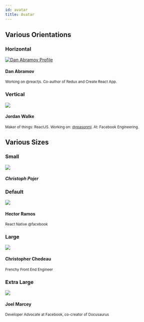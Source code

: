 ```yaml
---
id: avatar
title: Avatar
---
```



## Various Orientations

### Horizontal

<Playground>
  <div class="avatar">
    <a
      class="avatar__photo-link avatar__photo avatar__photo--lg"
      href="https://twitter.com/dan_abramov">
      <img
        alt="Dan Abramov Profile"
        src="https://avatars1.githubusercontent.com/u/810438?s=460"
      />
    </a>
    <div class="avatar__intro">
      <h4 class="avatar__name">Dan Abramov</h4>
      <small class="avatar__subtitle">
        Working on @reactjs. Co-author of Redux and Create React App.
      </small>
    </div>
  </div>
</Playground>

### Vertical

<Playground>
  <div class="avatar avatar--vertical">
    <img
      class="avatar__photo avatar__photo--xl"
      src="https://avatars1.githubusercontent.com/u/977348?s=460&v=4"
    />
    <div class="avatar__intro">
      <h4 class="avatar__name">Jordan Walke</h4>
      <small class="avatar__subtitle">
        Maker of things: ReactJS. Working on:
        <a href="https://twitter.com/reasonml">@reasonml</a>. At: Facebook Engineering.
      </small>
    </div>
  </div>
</Playground>

## Various Sizes

### Small

<Playground>
<div class="avatar">
  <img
    class="avatar__photo avatar__photo--sm"
    src="https://avatars3.githubusercontent.com/u/13352?s=400&v=4"
  />
  <div class="avatar__intro">
    <h5 class="avatar__name">Christoph Pojer</h5>
  </div>
</div>

</Playground>

### Default

<Playground>
  <div class="avatar">
    <img
      class="avatar__photo"
      src="https://avatars1.githubusercontent.com/u/165856?s=460&v=4"
    />
    <div class="avatar__intro">
      <h4 class="avatar__name">Hector Ramos</h4>
      <small class="avatar__subtitle">React Native @facebook</small>
    </div>
  </div>
</Playground>

### Large

<Playground>
  <div class="avatar">
    <img
      class="avatar__photo avatar__photo--lg"
      src="https://avatars2.githubusercontent.com/u/197597?s=460"
    />
    <div class="avatar__intro">
      <h4 class="avatar__name">Christopher Chedeau</h4>
      <small class="avatar__subtitle">Frenchy Front End Engineer</small>
    </div>
  </div>
</Playground>

### Extra Large

<Playground>
  <div class="avatar">
    <img
      class="avatar__photo avatar__photo--xl"
      src="https://avatars0.githubusercontent.com/u/3757713?s=460&v=4"
    />
    <div class="avatar__intro">
      <h4 class="avatar__name">Joel Marcey</h4>
      <small class="avatar__subtitle">
        Developer Advocate at Facebook, co-creator of Docusaurus
      </small>
    </div>
  </div>
</Playground>
